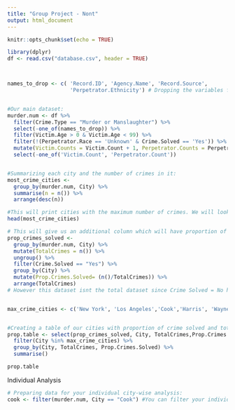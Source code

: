 ```yaml
---
title: "Group Project - Nont"
output: html_document
---
```


```r
knitr::opts_chunk$set(echo = TRUE)
```

```r
library(dplyr)
df <- read.csv("database.csv", header = TRUE)



names_to_drop <- c( 'Record.ID', 'Agency.Name', 'Record.Source', 
                    'Perpetrator.Ethnicity') # Dropping the variables from our analysis


#Our main dataset:
murder.num <- df %>%
  filter(Crime.Type == "Murder or Manslaughter") %>%
  select(-one_of(names_to_drop)) %>%
  filter(Victim.Age > 0 & Victim.Age < 99) %>%
  filter(!(Perpetrator.Race == 'Unknown' & Crime.Solved == 'Yes')) %>%
  mutate(Victim.Counts = Victim.Count + 1, Perpetrator.Counts = Perpetrator.Count +1) %>%
  select(-one_of('Victim.Count', 'Perpetrator.Count'))


#Summarizing each city and the number of crimes in it:
most_crime_cities <- 
  group_by(murder.num, City) %>%
  summarise(n = n()) %>%
  arrange(desc(n)) 

#This will print cities with the maximum number of crimes. We will look at the first 5:
head(most_crime_cities)

# This will give us an additional column which will have proportion of crimes solved in that city
prop_crimes_solved <- 
  group_by(murder.num, City) %>% 
  mutate(TotalCrimes = n()) %>%
  ungroup() %>%
  filter(Crime.Solved == "Yes") %>%
  group_by(City) %>%
  mutate(Prop.Crimes.Solved= (n()/TotalCrimes)) %>% 
  arrange(TotalCrimes)
# However this dataset isnt the total dataset since Crime Solved = No has been filtered out


max_crime_cities <- c('New York', 'Los Angeles','Cook','Harris', 'Wayne')


#Creating a table of our cities with proportion of crime solved and total crimes:
prop.table <- select(prop_crimes_solved, City, TotalCrimes,Prop.Crimes.Solved ) %>%
  filter(City %in% max_crime_cities) %>%
  group_by(City, TotalCrimes, Prop.Crimes.Solved) %>%
  summarise() 

prop.table
```

Individual Analysis
```r
# Preparing data for your individual city-wise analysis:
cook <- filter(murder.num, City == "Cook") #You can filter your individual city. For eg, City == "Cook"
```